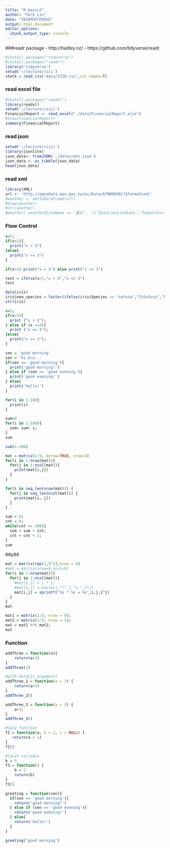 ```yaml
---
title: "R_basic2"
author: "York Lin"
date: "2019年07月09日"
output: html_document
editor_options: 
  chunk_output_type: console
---
```


###readr package
- http://hadley.nz/
- https://github.com/tidyverse/readr

```R
#install.packages("tidyverse")
#install.packages("readr")
library('tidyverse')
setwd('~/lecture/riii')
stock = read_csv('data/2330.csv',col_names=T)
```

### read excel file
```R
#install.packages("readxl")
library(readxl)
setwd('~/lecture/riii/')
FinancialReport <- read_excel("./data/FinancialReport.xlsx")
#View(FinancialReport)
summary(FinancialReport)
```

### read json
```R
setwd('~/lecture/riii/')
library(jsonlite)
json_data<- fromJSON('./data/rent.json')
json_data <- as_tibble(json_data)
head(json_data)
```

### read xml
```R
library(XML)
url <- 'http://opendata.epa.gov.tw/ws/Data/ATM00698/?$format=xml'
#weather <- xmlToDataFrame(url)
#View(weather)
#str(weather)
#weather[ weather$SiteName == '臺北',  c('DataCreationDate','Temperature')   ]
```

### Flow Control
```R
x=5;
if(x>3){
  print("x > 3")
}else{
  print("x <= 3")
}

if(x>3) print("x > 3") else print("x <= 3")

test = ifelse(x>3,"x > 3","x <= 3")
test

data(iris)
iris$new_species = factor(ifelse(iris$Species == "setosa","IsSetosa","NotSetosa"))
str(iris)

x=5;
if(x>3){
  print ("x > 3");
} else if (x ==3){
  print ("x == 3");
}else{
  print("x <= 3");
}

sen = 'good morning'
sen = 'hi bro..'
if(sen == 'good morning'){
  print('good morning!')
} else if (sen == 'good evening'){
  print('good evening!')
} else{
  print('hello!')
}

for(i in 1:10){
  print(i)
}

sum=0
for(i in 1:100){
  sum= sum+ i;
}
sum

sum(1:100)

mat = matrix(1:9, byrow=TRUE, nrow=3)
for(i in 1:nrow(mat)){
  for(j in 1:ncol(mat)){
    print(mat[i,j])
  }
}

for(i in seq_len(nrow(mat))) {
  for(j in seq_len(ncol(mat))) { 
    print(mat[i, j])
  }
}

sum = 0;
cnt = 0;
while(cnt <= 100){
  sum = sum + cnt;
  cnt = cnt + 1;
}
sum
```

##p86
```R
mat = matrix(rep(1,9^2),nrow = 9)
#mat = matrix(nrow=9,ncol=9)
for(i in 1:nrow(mat)){
  for(j in 1:ncol(mat)){
    #mat[i,j] = i * j;
    #mat[i,j] = paste(i,"*",j,"= ",i*j)
    mat[i,j] = sprintf("%s * %s = %s",i,j,i*j)
  }
}
mat

mat1 = matrix(1:9, nrow = 9);
mat2 = matrix(1:9, nrow = 1);
mat = mat1 %*% mat2;
mat
```


### Function
```R
addThree = function(a){
    return(a+3)
}
addThree(3)

#with default arguments
addThree_2 = function(a = 3) {
    return(a+3)
}
addThree_2()

addThree_3 = function(a = 3) {
    a+3;
}
addThree_3()

#lazy function
f2 = function(a, b = 2, c = NULL) {
   return(a + 1)
}
f2()

#local variable
b = 3
f3 = function() {
    b = 2
    return(b)
}
f3()

greeting = function(sen){
  if(sen == 'good morning'){
    return('good morning!')
  } else if (sen == 'good evening'){
    return('good evening!')
  } else{
    return('hello!')
  }  
}

greeting("good morning")
```
